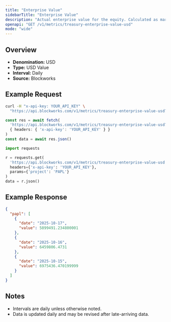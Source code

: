 ```yaml
---
title: "Enterprise Value"
sidebarTitle: "Enterprise Value"
description: "Actual enterprise value for the equity. Calculated as market cap - liabilities + assets"
openapi: "GET /v1/metrics/treasury-enterprise-value-usd"
mode: "wide"
---
```


## Overview

- **Denomination:** USD
- **Type:** USD Value
- **Interval:** Daily
- **Source:** Blockworks

## Example Request

<CodeGroup>

```bash cURL
curl -H "x-api-key: YOUR_API_KEY" \
  "https://api.blockworks.com/v1/metrics/treasury-enterprise-value-usd?project=PAPL"
```

```typescript TypeScript
const res = await fetch(
  'https://api.blockworks.com/v1/metrics/treasury-enterprise-value-usd?project=PAPL',
  { headers: { 'x-api-key': 'YOUR_API_KEY' } }
)
const data = await res.json()
```

```python Python
import requests

r = requests.get(
  'https://api.blockworks.com/v1/metrics/treasury-enterprise-value-usd',
  headers={'x-api-key': 'YOUR_API_KEY'},
  params={'project': 'PAPL'}
)
data = r.json()
```

</CodeGroup>

## Example Response

```json
{
  "papl": [
    {
      "date": "2025-10-17",
      "value": 5899491.234800001
    },
    {
      "date": "2025-10-16",
      "value": 6459806.4731
    },
    {
      "date": "2025-10-15",
      "value": 6975436.470199999
    }
  ]
}
```

## Notes
- Intervals are daily unless otherwise noted.
- Data is updated daily and may be revised after late-arriving data.